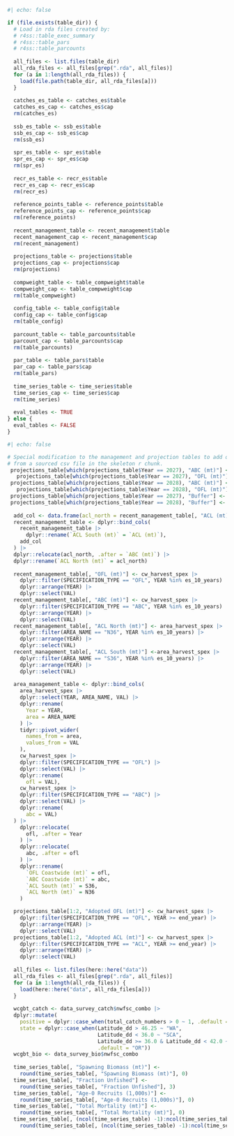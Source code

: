 ```r
#| echo: false

if (file.exists(table_dir)) {
  # Load in rda files created by:
  # r4ss::table_exec_summary
  # r4ss::table_pars
  # r4ss::table_parcounts
  
  all_files <- list.files(table_dir)
  all_rda_files <- all_files[grep(".rda", all_files)]
  for (a in 1:length(all_rda_files)) {
    load(file.path(table_dir, all_rda_files[a]))
  }
  
  catches_es_table <- catches_es$table
  catches_es_cap <- catches_es$cap
  rm(catches_es)
  
  ssb_es_table <- ssb_es$table
  ssb_es_cap <- ssb_es$cap
  rm(ssb_es)
  
  spr_es_table <- spr_es$table
  spr_es_cap <- spr_es$cap
  rm(spr_es)
  
  recr_es_table <- recr_es$table
  recr_es_cap <- recr_es$cap
  rm(recr_es)
  
  reference_points_table <- reference_points$table
  reference_points_cap <- reference_points$cap
  rm(reference_points)
  
  recent_management_table <- recent_management$table
  recent_management_cap <- recent_management$cap
  rm(recent_management)
    
  projections_table <- projections$table
  projections_cap <- projections$cap
  rm(projections)
  
  compweight_table <- table_compweight$table
  compweight_cap <- table_compweight$cap
  rm(table_compweight)
  
  config_table <- table_config$table
  config_cap <- table_config$cap
  rm(table_config)
  
  parcount_table <- table_parcounts$table
  parcount_cap <- table_parcounts$cap
  rm(table_parcounts)
  
  par_table <- table_pars$table
  par_cap <- table_pars$cap
  rm(table_pars)
  
  time_series_table <- time_series$table
  time_series_cap <- time_series$cap
  rm(time_series)
  
  eval_tables <- TRUE
} else {
  eval_tables <- FALSE
}

```


```r
#| echo: false

# Special modification to the management and projection tables to add quantities
# from a sourced csv file in the skeleton r chunk.
 projections_table[which(projections_table$Year == 2027), "ABC (mt)"] <- 
   projections_table[which(projections_table$Year == 2027), "OFL (mt)"] * 0.935
 projections_table[which(projections_table$Year == 2028), "ABC (mt)"] <- 
   projections_table[which(projections_table$Year == 2028), "OFL (mt)"] * 0.930
 projections_table[which(projections_table$Year == 2027), "Buffer"] <- 0.935
 projections_table[which(projections_table$Year == 2028), "Buffer"] <- 0.930
 
  add_col <- data.frame(acl_north = recent_management_table[, "ACL (mt)"]) 
  recent_management_table <- dplyr::bind_cols(
    recent_management_table |>
      dplyr::rename(`ACL South (mt)` = `ACL (mt)`),
    add_col
  ) |>
  dplyr::relocate(acl_north, .after = `ABC (mt)`) |>
  dplyr::rename(`ACL North (mt)` = acl_north)
  
  recent_management_table[, "OFL (mt)"] <- cw_harvest_spex |>
    dplyr::filter(SPECIFICATION_TYPE == "OFL", YEAR %in% es_10_years) |>
    dplyr::arrange(YEAR) |>
    dplyr::select(VAL)
  recent_management_table[, "ABC (mt)"] <- cw_harvest_spex |>
    dplyr::filter(SPECIFICATION_TYPE == "ABC", YEAR %in% es_10_years) |>
    dplyr::arrange(YEAR) |>
    dplyr::select(VAL)
  recent_management_table[, "ACL North (mt)"] <- area_harvest_spex |>
    dplyr::filter(AREA_NAME == "N36", YEAR %in% es_10_years) |>
    dplyr::arrange(YEAR) |>
    dplyr::select(VAL)
  recent_management_table[, "ACL South (mt)"] <-area_harvest_spex |>
    dplyr::filter(AREA_NAME == "S36", YEAR %in% es_10_years) |>
    dplyr::arrange(YEAR) |>
    dplyr::select(VAL)
  
  area_management_table <- dplyr::bind_cols(
    area_harvest_spex |>
    dplyr::select(YEAR, AREA_NAME, VAL) |>
    dplyr::rename(
      Year = YEAR,
      area = AREA_NAME
    ) |>
    tidyr::pivot_wider(
      names_from = area,
      values_from = VAL
    ),
    cw_harvest_spex |>
    dplyr::filter(SPECIFICATION_TYPE == "OFL") |>
    dplyr::select(VAL) |>
    dplyr::rename(
      ofl = VAL),
    cw_harvest_spex |>
    dplyr::filter(SPECIFICATION_TYPE == "ABC") |>
    dplyr::select(VAL) |>
    dplyr::rename(
      abc = VAL)
  ) |>
    dplyr::relocate(
      ofl, .after = Year
    ) |>
    dplyr::relocate(
      abc, .after = ofl
    ) |>
    dplyr::rename(
      `OFL Coastwide (mt)` = ofl,
      `ABC Coastwide (mt)` = abc,
      `ACL South (mt)` = S36,
      `ACL North (mt)` = N36
    )

  projections_table[1:2, "Adopted OFL (mt)"] <- cw_harvest_spex |>
    dplyr::filter(SPECIFICATION_TYPE == "OFL", YEAR >= end_year) |>
    dplyr::arrange(YEAR) |>
    dplyr::select(VAL)
  projections_table[1:2, "Adopted ACL (mt)"] <- cw_harvest_spex |>
    dplyr::filter(SPECIFICATION_TYPE == "ACL", YEAR >= end_year) |>
    dplyr::arrange(YEAR) |>
    dplyr::select(VAL)
  
  all_files <- list.files(here::here("data"))
  all_rda_files <- all_files[grep(".rda", all_files)]
  for (a in 1:length(all_rda_files)) {
    load(here::here("data", all_rda_files[a]))
  }
  
  wcgbt_catch <- data_survey_catch$nwfsc_combo |>
  dplyr::mutate(
    positive = dplyr::case_when(total_catch_numbers > 0 ~ 1, .default = 0),
    state = dplyr::case_when(Latitude_dd > 46.25 ~ "WA", 
                             Latitude_dd < 36.0 ~ "SCA", 
                             Latitude_dd >= 36.0 & Latitude_dd < 42.0 ~ "NCA",
                             .default = "OR"))
  wcgbt_bio <- data_survey_bio$nwfsc_combo
  
  time_series_table[, "Spawning Biomass (mt)"] <- 
    round(time_series_table[, "Spawning Biomass (mt)"], 0)
  time_series_table[, "Fraction Unfished"] <- 
    round(time_series_table[, "Fraction Unfished"], 3)
  time_series_table[, "Age-0 Recruits (1,000s)"] <- 
    round(time_series_table[, "Age-0 Recruits (1,000s)"], 0)
  time_series_table[, "Total Mortality (mt)"] <- 
    round(time_series_table[, "Total Mortality (mt)"], 0)
  time_series_table[, (ncol(time_series_table) -1):ncol(time_series_table)] <- 
    round(time_series_table[, (ncol(time_series_table) -1):ncol(time_series_table)], 3)

```
